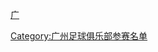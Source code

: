 {{Football squad with logo
 | name      = 2000年广州太阳神名单
 | bgcolor   = #E70014
 | textcolor = #FFFFFF
 | teamname  = 广州太阳神
 | seasontitle=[[2000年中国足球甲B联赛|<span style="color: #FFFFFF;">2000年</span>]][[中国足球甲B联赛|<span style="color: #FFFFFF;">甲B联赛</span>]]第十名
 | teamlogo  = 
 | p1=[[田野 (足球运动员)|田野]]
 | p2=[[吕建军 (1971年)|吕建军]]
 | p3=[[叶志彬]]
 | p4=[[陈耀华]]
 | p5=[[彭锦波]]
 | p6=[[姚俊]]
 | p7=[[袁俊晖]]
 | p8=[[谭伟明]]        
 | p9=[[郑聪]]
 | p10=[[温志军]]
 | p11=[[卡塔拉伊]]
 | p12=[[麦广梁]]
 | p13=[[黄海滨]]
 | p14=[[马卓钧]]
 | p15=[[郭浩]]
 | p16=[[梁剑锋]]
 | p17=[[马塞罗·马麦罗·达·席尔瓦|马麦罗]]
 | p18=[[奥斯瓦尔多·柯辛斯基|奥斯瓦尔多]]
 | p19=[[包文 (足球运动员)|包文]]
 | p20=[[曾庆高]]   
 | p21=[[刘家前]]
 | p22=[[曾献衡]]
 | p23=[[李建强 (足球运动员)|李建强]]
 | p24=[[黄翌]]
 | p31=[[郭岩]]
 | p32=[[黄洪涛]]
 | p33=[[梁国辉 (足球运动员)|梁国辉]]
 | manager=[[吉尔多·罗德里格斯|罗杰里格斯]](1-5轮)、[[周穗安]](6-22轮)
}}
<noinclude>
{{DEFAULTSORT:Guangzhou Apollo Squad 2000}}
[[Category:广州足球俱乐部参赛名单]]
[[category:广州足球俱乐部球员|广]]
</noinclude>